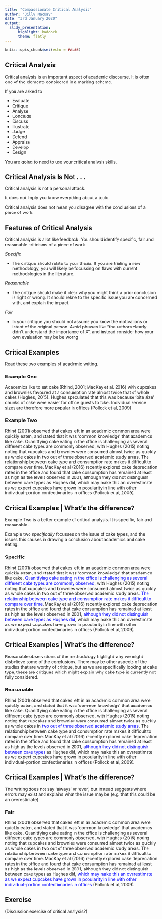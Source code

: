 ```yaml
---
title: "Compassionate Critical Analysis"
author: "Jilly MacKay"
date: "3rd January 2020"
output: 
  slidy_presentation:
      highlight: haddock
      theme: flatly
---
```



```r
knitr::opts_chunk$set(echo = FALSE)
```

## Critical Analysis

Critical analysis is an important aspect of academic discourse. It is often one of the elements considered in a marking scheme. 

If you are asked to 

- Evaluate
- Critique
- Analyse
- Conclude
- Discuss 
- Illustrate
- Judge
- Defend
- Appraise
- Develop
- Design


You are going to need to use your critical analysis skills. 

## Critical Analysis Is Not . . .

Critical analysis is not a personal attack. 

It does not imply you know everything about a topic. 

Critical analysis does not mean you disagree with the conclusions of a piece of work. 



## Features of Critical Analysis

Critical analysis is a lot like feedback. You should identify specific, fair and reasonable criticisms of a piece of work. 



*Specific*

- The critique should relate to your thesis. If you are trialing a new methodology, you will likely be focussing on flaws with current methodologies in the literature. 


*Reasonable* 

- The critique should make it clear why you might think a prior conclusion is right or wrong. It should relate to the specific issue you are concerned with, and explain the impact.


*Fair* 

- In your critique you should not assume you know the motivations or intent of the original person. Avoid phrases like "the authors clearly didn't understand the importance of X", and instead consider how your own evaluation may be be worng




## Critical Examples
Read these two examples of academic writing. 

### Example One
Academics like to eat cake (Rhind, 2001; MacKay et al. 2016) with cupcakes and brownies favoured at a consumption rate almost twice that of whole cakes (Hughes, 2015). Hughes speculated that this was because 'bite size' chunks of cake were easier for office guests to take. Individual service sizes are therefore more popular in offices (Pollock et al, 2009) 

### Example Two
Rhind (2001) observed that cakes left in an academic common area were quickly eaten, and stated that it was 'common knowledge' that academics like cake. Quanitfying cake eating in the office is challenging as several different cake types are commonly observed, with Hughes (2015) noting noting that cupcakes and brownies were consumed almost twice as quickly as whole cakes in two out of three observed academic study areas. The relationship between cake type and consumption rate makes it difficult to compare over time. MacKay et al (2016) recently explored cake depreciation rates in the office and found that cake consumption has remained at least as high as the levels observed in 2001, although they did not distinguish between cake types as Hughes did, which may make this an overestimate as we expect cupcakes have grown in popularity in line with other individual-portion confectionaries in offices (Pollock et al, 2009).


## Critical Examples | What's the difference?

Example Two is a better example of critical analysis. It is specific, fair and reasonable. 

Example two *specifically* focusses on the issue of cake types, and the issues this causes in drawing a conclusion about academics and cake eating.


### Specific
Rhind (2001) observed that cakes left in an academic common area were quickly eaten, and stated that it was 'common knowledge' that academics like cake. <font color = "blue">Quanitfying cake eating in the office is challenging as several different cake types are commonly observed</font>, with Hughes (2015) noting noting that cupcakes and brownies were consumed almost twice as quickly as whole cakes in two out of three observed academic study areas. <font color = "blue">The relationship between cake type and consumption rate makes it difficult to compare over time</font>. MacKay et al (2016) recently explored cake depreciation rates in the office and found that cake consumption has remained at least as high as the levels observed in 2001, <font color = "blue">although they did not distinguish between cake types as Hughes did</font>, which may make this an overestimate as we expect cupcakes have grown in popularity in line with other individual-portion confectionaries in offices (Pollock et al, 2009).


## Critical Examples | What's the difference?

Reasonable observations of the methodology highlight why we might disbelieve some of the conclusions. There may be other aspects of the studies that are worthy of critique, but as we are specifically looking at cake type, these are critiques which might explain why cake type is currently not fully considered. 

### Reasonable
Rhind (2001) observed that cakes left in an academic common area were quickly eaten, and stated that it was 'common knowledge' that academics like cake. Quanitfying cake eating in the office is challenging as several different cake types are commonly observed, with Hughes (2015) noting noting that cupcakes and brownies were consumed almost twice as quickly as whole cakes in <font color = "blue">two out of three observed academic study areas</font>. The relationship between cake type and consumption rate makes it difficult to compare over time. MacKay et al (2016) recently explored cake depreciation rates in the office and found that cake consumption has remained at least as high as the levels observed in 2001, <font color = "blue">although they did not distinguish between cake types</font> as Hughes did, which may make this an overestimate as we expect cupcakes have grown in popularity in line with other individual-portion confectionaries in offices (Pollock et al, 2009).


## Critical Examples | What's the difference?

The writing does not say 'always' or 'ever', but instead suggests where errors may exist and explains what the issue may be (e.g. that this could be an overestimate)

### Fair
Rhind (2001) observed that cakes left in an academic common area were quickly eaten, and stated that it was 'common knowledge' that academics like cake. Quanitfying cake eating in the office is challenging as several different cake types are commonly observed, with Hughes (2015) noting noting that cupcakes and brownies were consumed almost twice as quickly as whole cakes in two out of three observed academic study areas. The relationship between cake type and consumption rate makes it difficult to compare over time. MacKay et al (2016) recently explored cake depreciation rates in the office and found that cake consumption has remained at least as high as the levels observed in 2001, although they did not distinguish between cake types as Hughes did, <font color = "blue">which may make this an overestimate as we expect cupcakes have grown in popularity in line with other individual-portion confectionaries in offices</font> (Pollock et al, 2009).


## Exercise

(Discussion exercise of critical analysis?)